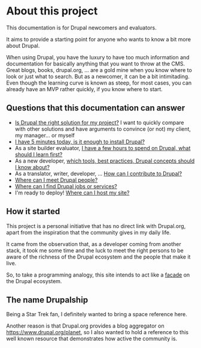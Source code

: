 # About this project

This documentation is for Drupal newcomers and evaluators.

It aims to provide a starting point for anyone who wants to know a bit more about Drupal.

When using Drupal, you have the luxury to have too much information and documentation for basically anything that you want to throw at the CMS.
Great blogs, books, drupal.org, ... are a gold mine when you know where to look or just what to search.
But as a newcomer, it can be a bit intimitading. Even though the learning curve is known as steep, for most cases, you can already have an MVP rather quickly, if you know where to start.

## Questions that this documentation can answer

- [Is Drupal the right solution for my project?](/build/when-to-use-drupal) I want to quickly compare with other solutions and have arguments to convince (or not) my client, my manager... or myself 
- [I have 5 minutes today, is it enough to install Drupal?](/build/installation#fast-local-installation)
- As a site builder evaluator, [I have a few hours to spend on Drupal, what should I learn first?](/build/concepts)
- As a new developer, [which tools, best practices, Drupal concepts should I know about?](/develop/toolkit-for-drupal-developers)
- As a translator, writer, developer, ... [How can I contribute to Drupal?](/contribute/contribute-to-drupal)
- [Where can I meet Drupal people?](/meet/events)
- [Where can I find Drupal jobs or services?](/work/work-with-drupal)
- I'm ready to deploy! [Where can I host my site?](/deploy/drupal-hosting-for-evaluation-and-production)

## How it started

This project is a personal initiative that has no direct link with Drupal.org, apart from the inspiration that the community gives in my daily life.

It came from the observation that, as a developer coming from another stack, it took me some time and the luck to meet the right persons to be aware of the richness of the Drupal ecosystem and the people that make it live.

So, to take a programming analogy, this site intends to act like a [facade](https://en.wikipedia.org/wiki/Facade_pattern) on the Drupal ecosystem.

## The name Drupalship

Being a Star Trek fan, I definitely wanted to bring a space reference here.

Another reason is that Drupal.org provides a blog aggregator on https://www.drupal.org/planet, so I also wanted to hold a reference to this well known resource that demonstrates how active the community is.
